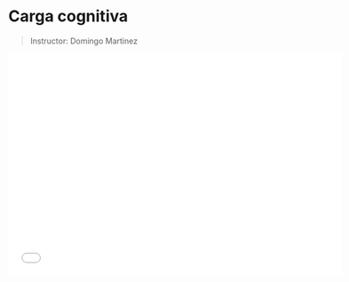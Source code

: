 # Carga cognitiva

> Instructor: Domingo Martinez

![](presentaciones/Dia1_Cargacognitiva.pdf){fig-align="center" width="600" height="400"}
